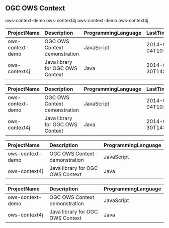 ## OGC OWS Context
ows-context-demo
ows-context4j
ows-context-demo
ows-context4j
<table>
 <thead>
  <tr>
   <th align="left"> ProjectName </th>
   <th align="left"> Description </th>
   <th align="left"> ProgrammingLanguage </th>
   <th align="left"> LastTimeUpdate </th>
   <th align="left"> CreationTimeDate </th>
   <th align="left"> Chapter </th>
   <th align="left"> ProjectFullName </th>
   <th align="right"> Forks </th>
   <th align="right"> Stars </th>
  </tr>
 </thead>
<tbody>
  <tr>
   <td align="left"> ows-context-demo </td>
   <td align="left"> OGC OWS Context demonstration </td>
   <td align="left"> JavaScript </td>
   <td align="left"> 2014-09-04T10:50:21Z </td>
   <td align="left"> 2014-07-29T12:01:04Z </td>
   <td align="left"> OWS Context </td>
   <td align="left"> Terradue/ows-context-demo </td>
   <td align="right"> 2 </td>
   <td align="right"> 0 </td>
  </tr>
  <tr>
   <td align="left"> ows-context4j </td>
   <td align="left"> Java library for OGC OWS Context </td>
   <td align="left"> Java </td>
   <td align="left"> 2014-07-30T14:18:48Z </td>
   <td align="left"> 2014-07-30T14:11:44Z </td>
   <td align="left"> OWS Context </td>
   <td align="left"> Terradue/ows-context4j </td>
   <td align="right"> 0 </td>
   <td align="right"> 0 </td>
  </tr>
</tbody>
</table>
<table>
 <thead>
  <tr>
   <th align="left"> ProjectName </th>
   <th align="left"> Description </th>
   <th align="left"> ProgrammingLanguage </th>
   <th align="left"> LastTimeUpdate </th>
   <th align="left"> CreationTimeDate </th>
   <th align="left"> Chapter </th>
   <th align="left"> ProjectFullName </th>
   <th align="right"> Forks </th>
   <th align="right"> Stars </th>
  </tr>
 </thead>
<tbody>
  <tr>
   <td align="left"> ows-context-demo </td>
   <td align="left"> OGC OWS Context demonstration </td>
   <td align="left"> JavaScript </td>
   <td align="left"> 2014-09-04T10:50:21Z </td>
   <td align="left"> 2014-07-29T12:01:04Z </td>
   <td align="left"> OWS Context </td>
   <td align="left"> Terradue/ows-context-demo </td>
   <td align="right"> 2 </td>
   <td align="right"> 0 </td>
  </tr>
  <tr>
   <td align="left"> ows-context4j </td>
   <td align="left"> Java library for OGC OWS Context </td>
   <td align="left"> Java </td>
   <td align="left"> 2014-07-30T14:18:48Z </td>
   <td align="left"> 2014-07-30T14:11:44Z </td>
   <td align="left"> OWS Context </td>
   <td align="left"> Terradue/ows-context4j </td>
   <td align="right"> 0 </td>
   <td align="right"> 0 </td>
  </tr>
</tbody>
</table>
<table>
 <thead>
  <tr>
   <th align="left"> ProjectName </th>
   <th align="left"> Description </th>
   <th align="left"> ProgrammingLanguage </th>
  </tr>
 </thead>
<tbody>
  <tr>
   <td align="left"> ows-context-demo </td>
   <td align="left"> OGC OWS Context demonstration </td>
   <td align="left"> JavaScript </td>
  </tr>
  <tr>
   <td align="left"> ows-context4j </td>
   <td align="left"> Java library for OGC OWS Context </td>
   <td align="left"> Java </td>
  </tr>
</tbody>
</table>
<table>
 <thead>
  <tr>
   <th align="left"> ProjectName </th>
   <th align="left"> Description </th>
   <th align="left"> ProgrammingLanguage </th>
  </tr>
 </thead>
<tbody>
  <tr>
   <td align="left"> ows-context-demo </td>
   <td align="left"> OGC OWS Context demonstration </td>
   <td align="left"> JavaScript </td>
  </tr>
  <tr>
   <td align="left"> ows-context4j </td>
   <td align="left"> Java library for OGC OWS Context </td>
   <td align="left"> Java </td>
  </tr>
</tbody>
</table>
